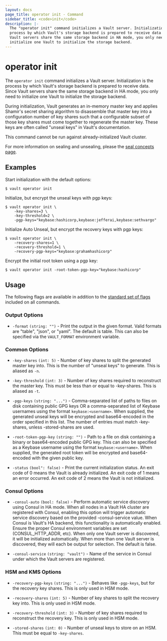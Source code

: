 ```yaml
---
layout: docs
page_title: operator init - Command
sidebar_title: <code>init</code>
description: |-
  The "operator init" command initializes a Vault server. Initialization is the
  process by which Vault's storage backend is prepared to receive data. Since
  Vault servers share the same storage backend in HA mode, you only need to
  initialize one Vault to initialize the storage backend.
---
```


# operator init

The `operator init` command initializes a Vault server. Initialization is the
process by which Vault's storage backend is prepared to receive data. Since
Vault servers share the same storage backend in HA mode, you only need to
initialize one Vault to initialize the storage backend.

During initialization, Vault generates an in-memory master key and applies
Shamir's secret sharing algorithm to disassemble that master key into a
configuration number of key shares such that a configurable subset of those key
shares must come together to regenerate the master key. These keys are often
called "unseal keys" in Vault's documentation.

This command cannot be run against already-initialized Vault cluster.

For more information on sealing and unsealing, please the [seal concepts page](/docs/concepts/seal.html).

## Examples

Start initialization with the default options:

```text
$ vault operator init
```

Initialize, but encrypt the unseal keys with pgp keys:

```text
$ vault operator init \
    -key-shares=3 \
    -key-threshold=2 \
    -pgp-keys="keybase:hashicorp,keybase:jefferai,keybase:sethvargo"
```

Initialize Auto Unseal, but encrypt the recovery keys with pgp keys:

```text
$ vault operator init \
    -recovery-shares=1 \
    -recovery-threshold=1 \
    -recovery-pgp-keys="keybase:grahamhashicorp"
```

Encrypt the initial root token using a pgp key:

```text
$ vault operator init -root-token-pgp-key="keybase:hashicorp"
```

## Usage

The following flags are available in addition to the [standard set of
flags](/docs/commands) included on all commands.

### Output Options

- `-format` `(string: "")` - Print the output in the given format. Valid formats
  are "table", "json", or "yaml". The default is table. This can also be
  specified via the `VAULT_FORMAT` environment variable.

### Common Options

- `-key-shares` `(int: 5)` - Number of key shares to split the generated master
  key into. This is the number of "unseal keys" to generate. This is aliased as
  `-n`.

- `-key-threshold` `(int: 3)` - Number of key shares required to reconstruct the
  master key. This must be less than or equal to -key-shares. This is aliased as
  `-t`.

- `-pgp-keys` `(string: "...")` - Comma-separated list of paths to files on disk
  containing public GPG keys OR a comma-separated list of Keybase usernames
  using the format `keybase:<username>`. When supplied, the generated unseal
  keys will be encrypted and base64-encoded in the order specified in this list.
  The number of entries must match -key-shares, unless -stored-shares are used.

- `-root-token-pgp-key` `(string: "")` - Path to a file on disk containing a
  binary or base64-encoded public GPG key. This can also be specified as a
  Keybase username using the format `keybase:<username>`. When supplied, the
  generated root token will be encrypted and base64-encoded with the given
  public key.

- `-status` `(bool": false)` - Print the current initialization status. An exit
  code of 0 means the Vault is already initialized. An exit code of 1 means an
  error occurred. An exit code of 2 means the Vault is not initialized.

### Consul Options

- `-consul-auto` `(bool: false)` - Perform automatic service discovery using
  Consul in HA mode. When all nodes in a Vault HA cluster are registered with
  Consul, enabling this option will trigger automatic service discovery based on
  the provided -consul-service value. When Consul is Vault's HA backend, this
  functionality is automatically enabled. Ensure the proper Consul environment
  variables are set (CONSUL_HTTP_ADDR, etc). When only one Vault server is
  discovered, it will be initialized automatically. When more than one Vault
  server is discovered, they will each be output for selection. The default is
  false.

- `-consul-service` `(string: "vault")` - Name of the service in Consul under
  which the Vault servers are registered.

### HSM and KMS Options

- `-recovery-pgp-keys` `(string: "...")` - Behaves like `-pgp-keys`, but for the
  recovery key shares. This is only used in HSM mode.

- `-recovery-shares` `(int: 5)` - Number of key shares to split the recovery key
  into. This is only used in HSM mode.

- `-recovery-threshold` `(int: 3)` - Number of key shares required to
  reconstruct the recovery key. This is only used in HSM mode.

- `-stored-shares` `(int: 0)` - Number of unseal keys to store on an HSM. This
  must be equal to `-key-shares`.
